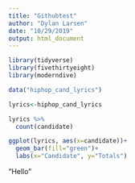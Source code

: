 ```yaml
---
title: "Githubtest"
author: "Dylan Larsen"
date: "10/29/2019"
output: html_document
---
```


```r
library(tidyverse)
library(fivethirtyeight)
library(moderndive)
```

```r
data("hiphop_cand_lyrics")

lyrics<-hiphop_cand_lyrics

lyrics %>%
  count(candidate)

ggplot(lyrics, aes(x=candidate))+
  geom_bar(fill="green")+
  labs(x="Candidate", y="Totals")
```

"Hello"


